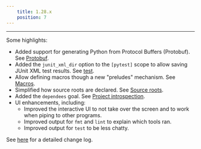 ```yaml
---
    title: 1.28.x
    position: 7
---
```


---

Some highlights:

- Added support for generating Python from Protocol Buffers (Protobuf). See [Protobuf](../../python/integrations/protobuf-and-grpc.mdx).
- Added the `junit_xml_dir` option to the `[pytest]` scope to allow saving JUnit XML test results. See [test](../../python/goals/test.mdx).
- Allow defining macros though a new "preludes" mechanism. See [Macros](../../writing-plugins/macros.mdx).
- Simplified how source roots are declared. See [Source roots](../../using-pants/concepts/source-roots.mdx).
- Added the `dependees` goal. See [Project introspection](../../using-pants/project-introspection.mdx).
- UI enhancements, including:
  - Improved the interactive UI to not take over the screen and to work when piping to other programs.
  - Improved output for `fmt` and `lint` to explain which tools ran.
  - Improved output for `test` to be less chatty.

See [here](https://github.com/pantsbuild/pants/blob/master/src/python/pants/notes/1.28.x.rst) for a detailed change log.
